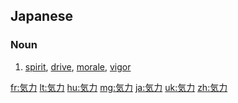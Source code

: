 ==Japanese==
{{ja-kanjitab|き|りょく|yomi=on}}

===Noun===
{{ja-noun|きりょく}}

# [[spirit]], [[drive]], [[morale]], [[vigor]]

[[fr:気力]]
[[lt:気力]]
[[hu:気力]]
[[mg:気力]]
[[ja:気力]]
[[uk:気力]]
[[zh:気力]]